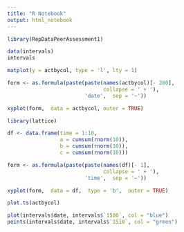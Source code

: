 ```yaml
---
title: "R Notebook"
output: html_notebook
---
```



```r
library(RepDataPeerAssessment1)

data(intervals)
intervals
```

```r
matplot(y = actbycol, type = 'l', lty = 1)
```



```r
form <- as.formula(paste(paste(names(actbycol)[- 280],  
                               collapse = ' + '),  
                         'date',  sep = '~'))

xyplot(form,  data = actbycol, outer = TRUE)
```



```r
library(lattice)

df <- data.frame(time = 1:10,
                 a = cumsum(rnorm(10)),
                 b = cumsum(rnorm(10)),
                 c = cumsum(rnorm(10)))

form <- as.formula(paste(paste(names(df)[- 1],  
                               collapse = ' + '),  
                         'time',  sep = '~'))

xyplot(form,  data = df,  type = 'b',  outer = TRUE)
```


```r
plot.ts(actbycol)
```


```r
plot(intervals$date, intervals$`1500`, col = "blue")
points(intervals$date, intervals$`1510`, col = "green")
```
